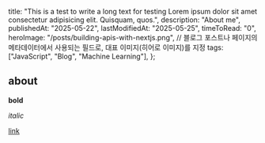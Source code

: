   title:
    "This is a test to write a long text for testing Lorem ipsum dolor sit amet consectetur adipisicing elit. Quisquam, quos.",
  description: "About me",
  publishedAt: "2025-05-22",
  lastModifiedAt: "2025-05-25",
  timeToRead: "0",
  heroImage: "/posts/building-apis-with-nextjs.png", // 블로그 포스트나 페이지의 메타데이터에서 사용되는 필드로, 대표 이미지(히어로 이미지)를 지정
  tags: ["JavaScript", "Blog", "Machine Learning"],
};

## about

**bold**

_italic_

[link](https://www.google.com)
